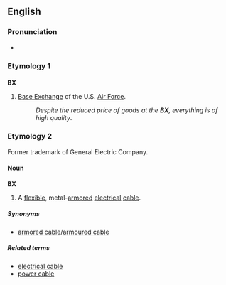 {{also|Bx}}
==English==

===Pronunciation===
* {{rhymes|ěx}}

===Etymology 1===

===={{initialism}}====
'''BX'''

# {{US|military}} [[Base Exchange]] of the U.S. [[Air Force]].
#: ''Despite the reduced price of goods at the '''BX''', everything is of high quality''.

===Etymology 2===
Former trademark of General Electric Company.

====Noun====
'''BX'''

# A [[flexible]], metal-[[armored]] [[electrical]] [[cable]].

=====Synonyms=====
* [[armored cable]]/[[armoured cable]]

=====Related terms=====
* [[electrical cable]]
* [[power cable]]